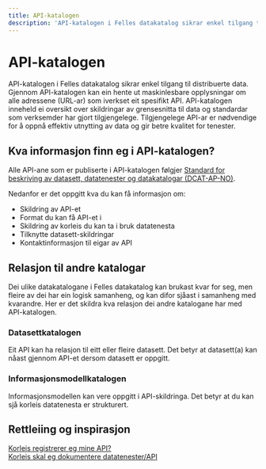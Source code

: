```yaml
---
title: API-katalogen
description: 'API-katalogen i Felles datakatalog sikrar enkel tilgang til distribuerte data.'
---
```


# API-katalogen

<Ingress>
    API-katalogen i Felles datakatalog sikrar enkel tilgang til distribuerte data. Gjennom API-katalogen kan ein hente
    ut maskinlesbare opplysningar om alle adressene (URL-ar) som iverkset eit spesifikt API. API-katalogen inneheld ei
    oversikt over skildringar av grensesnitta til data og standardar som verksemder har gjort tilgjengelege.
    Tilgjengelege API-ar er nødvendige for å oppnå effektiv utnytting av data og gir betre kvalitet for tenester.
</Ingress>

<CatalogPromo
    text='Ønskjer du å søkje i API-katalogen?'
    button='Finn API →'
    link='/data-services'
/>

## Kva informasjon finn eg i API-katalogen?

Alle API-ane som er publiserte i API-katalogen følgjer [Standard for beskriving av datasett, datatenester og datakatalogar (DCAT-AP-NO)](https://data.norge.no/specification/dcat-ap-no/#Datatjeneste).

Nedanfor er det oppgitt kva du kan få informasjon om:

-   Skildring av API-et
-   Format du kan få API-et i
-   Skildring av korleis du kan ta i bruk datatenesta
-   Tilknytte datasett-skildringar
-   Kontaktinformasjon til eigar av API

## Relasjon til andre katalogar

Dei ulike datakatalogane i Felles datakatalog kan brukast kvar for seg, men fleire av dei har ein logisk samanheng, og kan difor sjåast i samanheng med kvarandre. Her er det skildra kva relasjon dei andre katalogane har med API-katalogen.

### Datasettkatalogen

Eit API kan ha relasjon til eitt eller fleire datasett. Det betyr at datasett(a) kan nåast gjennom API-et dersom datasett er oppgitt.

### Informasjonsmodellkatalogen

Informasjonsmodellen kan vere oppgitt i API-skildringa. Det betyr at du kan sjå korleis datatenesta er strukturert.

## Rettleiing og inspirasjon

[Korleis registrerer eg mine API?](https://informasjonsforvaltning.github.io/felles-datakatalog/api-katalog/)  
[Korleis skal eg dokumentere datatenester/API](https://data.norge.no/specification/dcat-ap-no/#Datatjeneste)
